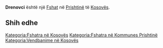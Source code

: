 {{Fshat në Kosovës
 | Emri                = Drenovci
| srp_N_name = Drenovci
| srp_N_FULL_NAME_RO = Drenovci
| srp_N_FULL_NAME_ND_RO = Drenovci
| srp_N_SORT_NAME_RG = DRENOVCI
| srp_N_FULL_NAME_RG = Drenovci
| srp_N_FULL_NAME_ND_RG = Drenovci

 | Emri (Rasa dhanore) = 
 | Figura              = 
 | Shteti              = Kosovo
 | Komuna              = Prishtinë
 | Kodi postar         = 
 | Sipërfaqja          = 

 | Popullsia           = 

 | Regj. i popullsisë  = 
 | Dend. e popullsisë  = 
 | Faqja zyrtare       = 
 <!--- Koordinatat ----> 
 | Gjerësia            = 42.676111
 | Gjatësia            = 21.444722
 | Lartësia            = 
}}
'''Drenovci''' është një [[Fshat]] në [[Prishtinë]] të [[Kosovës]].

<!-- == Gjeografia == -->
<!-- == Historia == -->
<!-- == Demografia == -->
== Shih edhe ==
{{Komuna Prishtinë}}
{{Kosovo-Administrata-Cung}}

[[Kategoria:Fshatra në Kosovës]]
[[Kategoria:Fshatra në Kommunes Prishtinë]]
[[Kategoria:Vendbanime në Kosovës]]